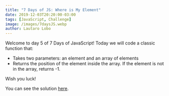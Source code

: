 ```yaml
---
title: "7 Days of JS: Where is My Element"
date: 2019-12-03T20:20:00-03:00
tags: [JavaScript, Challenge]
image: /images/7daysJS.webp
author: Lautaro Lobo
---
```



Welcome to day 5 of 7 Days of JavaScript! Today we will code a classic function that:

- Takes two parameters: an element and an array of elements
- Returns the position of the element inside the array. If the element is not in the array, returns -1.

Wish you luck!

You can see the solution <a href="https://lautarolobo.xyz/blog/solution-to-day-5-of-7-days-of-js/" title="Solution to Day 5 of 7 Days of JS">here</a>.

<Schema 
  title={frontmatter.title}
  url="https://lautarolobo.xyz/blog/7-days-of-js-where-is-my-element"
  description="This is the fifth day of 7 Days of JS"
  alternativeTitle="7 Days of JS - Day 5"
  genre="JavaScript"
  keywords="javascript,challenge,programming"
  wordcount="55"
  date={frontmatter.date}
  dateModified="2024-06-25T00:00:00-03:00"
/>
